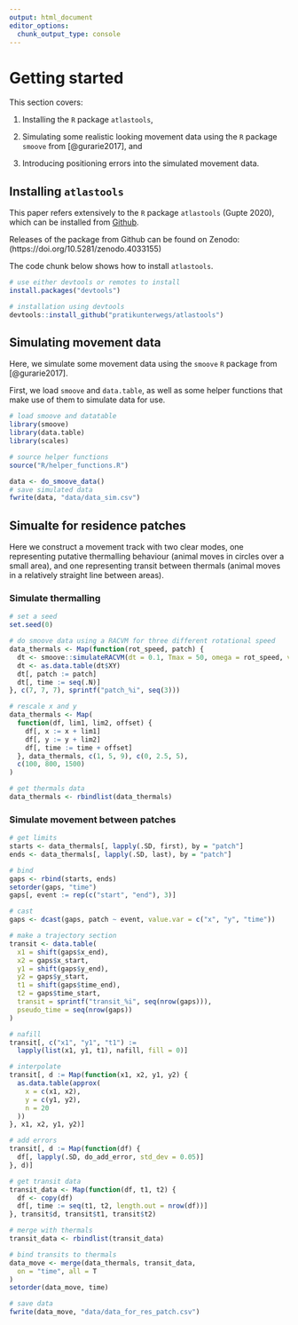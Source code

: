 ```yaml
---
output: html_document
editor_options: 
  chunk_output_type: console
---
```


# Getting started

This section covers:

1. Installing the `R` package `atlastools`,

2. Simulating some realistic looking movement data using the `R` package `smoove` from [@gurarie2017], and

3. Introducing positioning errors into the simulated movement data.

## Installing `atlastools`

This paper refers extensively to the `R` package `atlastools` (Gupte 2020), which can be installed from [Github](https://github.com/pratikunterwegs/atlastools). 

Releases of the package from Github can be found on Zenodo: (https://doi.org/10.5281/zenodo.4033155) 

The code chunk below shows how to install `atlastools`.

```r
# use either devtools or remotes to install
install.packages("devtools")

# installation using devtools
devtools::install_github("pratikunterwegs/atlastools")
```

## Simulating movement data

Here, we simulate some movement data using the `smoove` `R` package from [@gurarie2017].

First, we load `smoove` and `data.table`, as well as some helper functions that make use of them to simulate data for use.

```r
# load smoove and datatable
library(smoove)
library(data.table)
library(scales)

# source helper functions
source("R/helper_functions.R")
```

```r
data <- do_smoove_data()
# save simulated data
fwrite(data, "data/data_sim.csv")
```

## Simualte for residence patches

Here we construct a movement track with two clear modes, one representing putative thermalling behaviour (animal moves in circles over a small area), and one representing transit between thermals (animal moves in a relatively straight line between areas).

### Simulate thermalling

```r
# set a seed
set.seed(0)

# do smoove data using a RACVM for three different rotational speed
data_thermals <- Map(function(rot_speed, patch) {
  dt <- smoove::simulateRACVM(dt = 0.1, Tmax = 50, omega = rot_speed, v0 = 0.1)
  dt <- as.data.table(dt$XY)
  dt[, patch := patch]
  dt[, time := seq(.N)]
}, c(7, 7, 7), sprintf("patch_%i", seq(3)))

# rescale x and y
data_thermals <- Map(
  function(df, lim1, lim2, offset) {
    df[, x := x + lim1]
    df[, y := y + lim2]
    df[, time := time + offset]
  }, data_thermals, c(1, 5, 9), c(0, 2.5, 5),
  c(100, 800, 1500)
)

# get thermals data
data_thermals <- rbindlist(data_thermals)
```

### Simulate movement between patches

```r
# get limits
starts <- data_thermals[, lapply(.SD, first), by = "patch"]
ends <- data_thermals[, lapply(.SD, last), by = "patch"]

# bind
gaps <- rbind(starts, ends)
setorder(gaps, "time")
gaps[, event := rep(c("start", "end"), 3)]

# cast
gaps <- dcast(gaps, patch ~ event, value.var = c("x", "y", "time"))

# make a trajectory section
transit <- data.table(
  x1 = shift(gaps$x_end),
  x2 = gaps$x_start,
  y1 = shift(gaps$y_end),
  y2 = gaps$y_start,
  t1 = shift(gaps$time_end),
  t2 = gaps$time_start,
  transit = sprintf("transit_%i", seq(nrow(gaps))),
  pseudo_time = seq(nrow(gaps))
)

# nafill
transit[, c("x1", "y1", "t1") :=
  lapply(list(x1, y1, t1), nafill, fill = 0)]

# interpolate
transit[, d := Map(function(x1, x2, y1, y2) {
  as.data.table(approx(
    x = c(x1, x2),
    y = c(y1, y2),
    n = 20
  ))
}, x1, x2, y1, y2)]

# add errors
transit[, d := Map(function(df) {
  df[, lapply(.SD, do_add_error, std_dev = 0.05)]
}, d)]

# get transit data
transit_data <- Map(function(df, t1, t2) {
  df <- copy(df)
  df[, time := seq(t1, t2, length.out = nrow(df))]
}, transit$d, transit$t1, transit$t2)

# merge with thermals
transit_data <- rbindlist(transit_data)
```

```r
# bind transits to thermals
data_move <- merge(data_thermals, transit_data,
  on = "time", all = T
)
setorder(data_move, time)

# save data
fwrite(data_move, "data/data_for_res_patch.csv")
```

